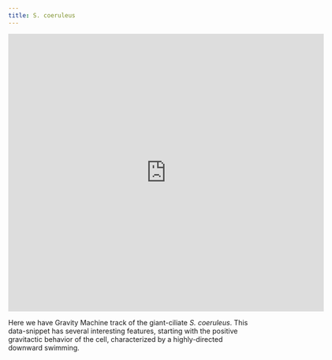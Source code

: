 ```yaml
---
title: S. coeruleus
---
```

<iframe src="https://player.vimeo.com/video/448187790" width="640" height="564" frameborder="0" allow="autoplay; fullscreen" allowfullscreen></iframe>

Here we have Gravity Machine track of the giant-ciliate *S. coeruleus*. This data-snippet has several interesting features, starting with the positive gravitactic behavior of the cell, characterized by a highly-directed downward swimming. 





